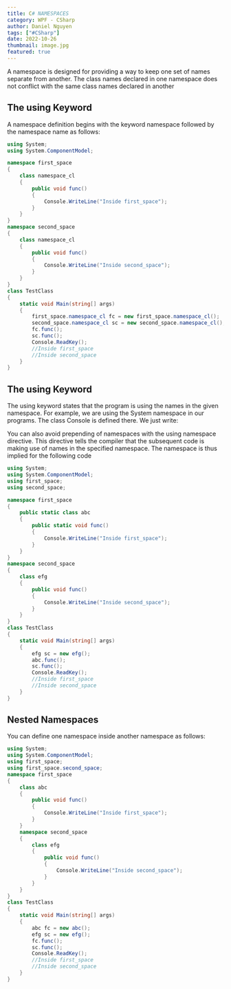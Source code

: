 ```yaml
---
title: C# NAMESPACES   
category: WPF - CSharp
author: Daniel Nguyen
tags: ["#CSharp"]
date: 2022-10-26
thumbnail: image.jpg
featured: true
---
```


A namespace is designed for providing a way to keep one set of names separate 
from another. The class names declared in one namespace does not conflict with the 
same class names declared in another

## The using Keyword

A namespace definition begins with the keyword namespace followed by the 
namespace name as follows:

```c#
using System;
using System.ComponentModel;

namespace first_space
{
    class namespace_cl
    {
        public void func()
        {
            Console.WriteLine("Inside first_space");
        }
    }
}
namespace second_space
{
    class namespace_cl
    {
        public void func()
        {
            Console.WriteLine("Inside second_space");
        }
    }
}
class TestClass
{
    static void Main(string[] args)
    {
        first_space.namespace_cl fc = new first_space.namespace_cl();
        second_space.namespace_cl sc = new second_space.namespace_cl();
        fc.func();
        sc.func();
        Console.ReadKey();
        //Inside first_space
        //Inside second_space
    }
}
```

## The using Keyword

The using keyword states that the program is using the names in the given 
namespace. For example, we are using the System namespace in our programs. The 
class Console is defined there. We just write:

You can also avoid prepending of namespaces with the using namespace directive. 
This directive tells the compiler that the subsequent code is making use of names in 
the specified namespace. The namespace is thus implied for the following code

```c#
using System;
using System.ComponentModel;
using first_space;
using second_space;

namespace first_space
{
    public static class abc
    {
        public static void func()
        {
            Console.WriteLine("Inside first_space");
        }
    }
}
namespace second_space
{
    class efg
    {
        public void func()
        {
            Console.WriteLine("Inside second_space");
        }
    }
}
class TestClass
{
    static void Main(string[] args)
    {
        efg sc = new efg();
        abc.func();
        sc.func();
        Console.ReadKey();
        //Inside first_space
        //Inside second_space
    }
}
```

## Nested Namespaces

You can define one namespace inside another namespace as follows:

```c#
using System;
using System.ComponentModel;
using first_space;
using first_space.second_space;
namespace first_space
{
    class abc
    {
        public void func()
        {
            Console.WriteLine("Inside first_space");
        }
    }
    namespace second_space
    {
        class efg
        {
            public void func()
            {
                Console.WriteLine("Inside second_space");
            }
        }
    }
}
class TestClass
{
    static void Main(string[] args)
    {
        abc fc = new abc();
        efg sc = new efg();
        fc.func();
        sc.func();
        Console.ReadKey();
        //Inside first_space
        //Inside second_space
    }
}
```